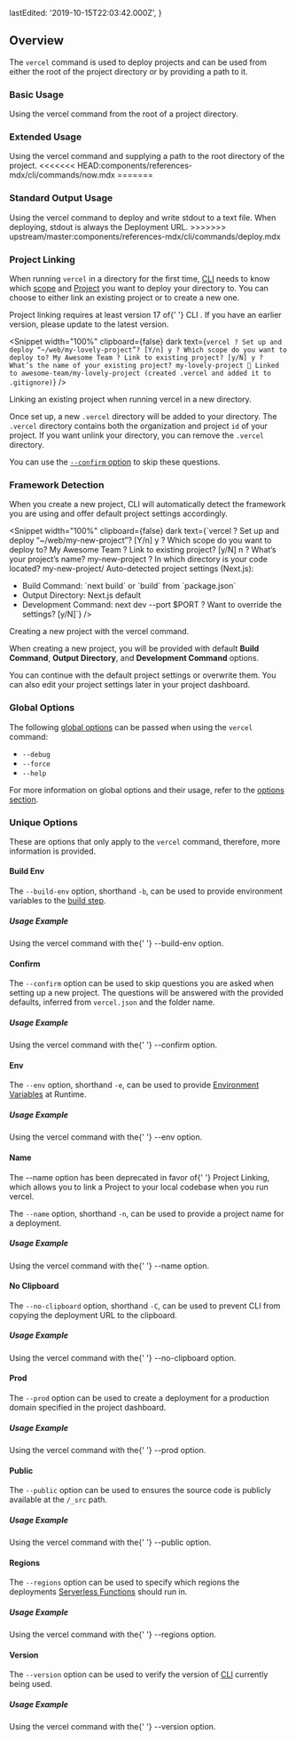 
  lastEdited: '2019-10-15T22:03:42.000Z',
}

## Overview

The `vercel` command is used to deploy projects and can be used from either the root of the project directory or by providing a path to it.

### Basic Usage

<Snippet width="100%" dark text="vercel" />
<Caption>
  Using the <InlineCode>vercel</InlineCode> command from the root of a project
  directory.
</Caption>

### Extended Usage

<Snippet width="100%" dark text="vercel [path-to-project]" />
<Caption>
  Using the <InlineCode>vercel</InlineCode> command and supplying a path to the
  root directory of the project.
</Caption>
<<<<<<< HEAD:components/references-mdx/cli/commands/now.mdx
=======

### Standard Output Usage

<Snippet width="100%" dark text="vercel > deployment-url.txt" />
<Caption>
  Using the <InlineCode>vercel</InlineCode> command to deploy and write stdout
  to a text file. When deploying, stdout is always the Deployment URL.
</Caption>
>>>>>>> upstream/master:components/references-mdx/cli/commands/deploy.mdx

### Project Linking

When running `vercel` in a directory for the first time, [<ProductShortName /> CLI](/download) needs to know which [scope](/docs/cli#options/global-options/scope) and [Project](/docs/v2/platform/projects) you
want to deploy your directory to. You can choose to either link an existing project or to create a new one.

<Note>
  Project linking requires at least version 17 of{' '}
  <Link href="/download">
    <ProductShortName /> CLI
  </Link>
  . If you have an earlier version, please <Link href="/guides/updating-vercel-cli">
    update
  </Link> to the latest version.
</Note>

<br />

<Snippet
  width="100%"
  clipboard={false}
  dark
  text={`vercel
? Set up and deploy “~/web/my-lovely-project”? [Y/n] y
? Which scope do you want to deploy to? My Awesome Team
? Link to existing project? [y/N] y
? What’s the name of your existing project? my-lovely-project
🔗 Linked to awesome-team/my-lovely-project (created .vercel and added it to .gitignore)`}
/>
<Caption>
  Linking an existing project when running <InlineCode>vercel</InlineCode> in a
  new directory.
</Caption>

Once set up, a new `.vercel` directory will be added to your directory. The `.vercel` directory contains
both the organization and project `id` of your project. If you want unlink your directory, you can remove the `.vercel` directory.

You can use the [`--confirm` option](#commands/overview/unique-options/confirm) to skip these questions.

### Framework Detection

When you create a new project, <ProductShortName /> CLI will automatically detect the framework you are using and offer
default project settings accordingly.

<Snippet
  width="100%"
  clipboard={false}
  dark
  text={`vercel
? Set up and deploy “~/web/my-new-project”? [Y/n] y
? Which scope do you want to deploy to? My Awesome Team
? Link to existing project? [y/N] n
? What’s your project’s name? my-new-project
? In which directory is your code located? my-new-project/
Auto-detected project settings (Next.js):
- Build Command: \`next build\` or \`build\` from \`package.json\`
- Output Directory: Next.js default
- Development Command: next dev --port $PORT
? Want to override the settings? [y/N]`}
/>
<Caption>
  Creating a new project with the <InlineCode>vercel</InlineCode> command.
</Caption>

When creating a new project, you will be provided with default **Build Command**, **Output Directory**, and **Development Command** options.

You can continue with the default project settings or overwrite them. You can also edit your project settings later in your project dashboard.

### Global Options

The following [global options](#options) can be passed when using the `vercel` command:

- `--debug`
- `--force`
- `--help`

For more information on global options and their usage, refer to the [options section](#options).

### Unique Options

These are options that only apply to the `vercel` command, therefore, more information is provided.

#### Build Env

The `--build-env` option, shorthand `-b`, can be used to provide environment variables to the [build step](/docs/v2/build-step).

##### Usage Example

<Snippet
  width="100%"
  dark
  text="vercel --build-env [key1=value1 key2=value2 key3=value3]"
/>
<Caption>
  Using the <InlineCode>vercel</InlineCode> command with the{' '}
  <InlineCode>--build-env</InlineCode> option.
</Caption>

#### Confirm

The `--confirm` option can be used to skip questions you are asked when setting up a new project.
The questions will be answered with the provided defaults, inferred from `vercel.json` and the folder name.

##### Usage Example

<Snippet width="100%" dark text="vercel --confirm" />
<Caption>
  Using the <InlineCode>vercel</InlineCode> command with the{' '}
  <InlineCode>--confirm</InlineCode> option.
</Caption>

#### Env

The `--env` option, shorthand `-e`, can be used to provide [Environment Variables](/docs/v2/build-step#environment-variables) at Runtime.

##### Usage Example

<Snippet
  width="100%"
  dark
  text="vercel --env [key1=value1 key2=value2 key3=value3]"
/>
<Caption>
  Using the <InlineCode>vercel</InlineCode> command with the{' '}
  <InlineCode>--env</InlineCode> option.
</Caption>

#### Name

<Note type="alert">
  The <InlineCode>--name</InlineCode> option has been deprecated in favor of{' '}
  <Link href="#commands/overview/project-linking">Project Linking</Link>, which
  allows you to link a <ProductName /> Project to your local codebase when you
  run
  <InlineCode>vercel</InlineCode>.
</Note>

The `--name` option, shorthand `-n`, can be used to provide a project name for a deployment.

##### Usage Example

<Snippet width="100%" dark text="vercel --name foo" />
<Caption>
  Using the <InlineCode>vercel</InlineCode> command with the{' '}
  <InlineCode>--name</InlineCode> option.
</Caption>

#### No Clipboard

The `--no-clipboard` option, shorthand `-C`, can be used to prevent <ProductShortName /> CLI from copying the deployment URL to the clipboard.

##### Usage Example

<Snippet width="100%" dark text="vercel --no-clipboard" />
<Caption>
  Using the <InlineCode>vercel</InlineCode> command with the{' '}
  <InlineCode>--no-clipboard</InlineCode> option.
</Caption>

#### Prod

The `--prod` option can be used to create a deployment for a production domain specified in the project dashboard.

##### Usage Example

<Snippet width="100%" dark text="vercel --prod" />
<Caption>
  Using the <InlineCode>vercel</InlineCode> command with the{' '}
  <InlineCode>--prod</InlineCode> option.
</Caption>

#### Public

The `--public` option can be used to ensures the source code is publicly available at the `/_src` path.

##### Usage Example

<Snippet width="100%" dark text="vercel --public" />
<Caption>
  Using the <InlineCode>vercel</InlineCode> command with the{' '}
  <InlineCode>--public</InlineCode> option.
</Caption>

#### Regions

The `--regions` option can be used to specify which regions the deployments [Serverless Functions](/docs/v2/serverless-functions/introduction) should run in.

##### Usage Example

<Snippet width="100%" dark text="vercel --regions sfo1" />
<Caption>
  Using the <InlineCode>vercel</InlineCode> command with the{' '}
  <InlineCode>--regions</InlineCode> option.
</Caption>

#### Version

The `--version` option can be used to verify the version of [<ProductShortName /> CLI](/download) currently being used.

##### Usage Example

<Snippet width="100%" dark text="vercel --version" />
<Caption>
  Using the <InlineCode>vercel</InlineCode> command with the{' '}
  <InlineCode>--version</InlineCode> option.
</Caption>

